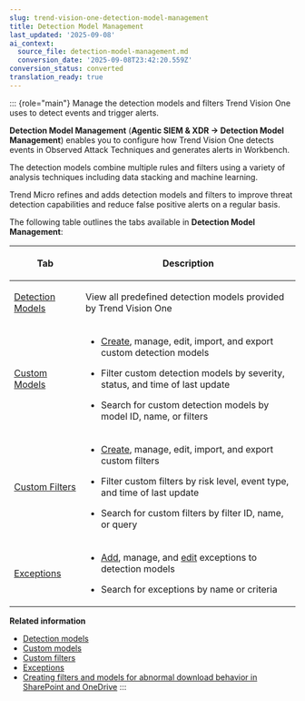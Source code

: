 ```yaml
---
slug: trend-vision-one-detection-model-management
title: Detection Model Management
last_updated: '2025-09-08'
ai_context:
  source_file: detection-model-management.md
  conversion_date: '2025-09-08T23:42:20.559Z'
conversion_status: converted
translation_ready: true
---
```


::: {role="main"}
Manage the detection models and filters Trend Vision One uses to detect events and trigger alerts.

**Detection Model Management** (**Agentic SIEM & XDR → Detection Model Management**) enables you to configure how Trend Vision One detects events in Observed Attack Techniques and generates alerts in Workbench.

The detection models combine multiple rules and filters using a variety of analysis techniques including data stacking and machine learning.

Trend Micro refines and adds detection models and filters to improve threat detection capabilities and reduce false positive alerts on a regular basis.

The following table outlines the tabs available in **Detection Model Management**:

<table>
<colgroup>
<col style="width: 25%" />
<col style="width: 75%" />
</colgroup>
<thead>
<tr>
<th><p>Tab</p></th>
<th><p>Description</p></th>
</tr>
</thead>
<tbody>
<tr>
<td><p><a href="trend-vision-one-detection-models">Detection Models</a></p></td>
<td><p>View all predefined detection models provided by Trend Vision One</p></td>
</tr>
<tr>
<td><p><a href="trend-vision-one-custom-models">Custom Models</a></p></td>
<td><ul>
<li><p><a href="trend-vision-one-configuring-custom-model">Create</a>, manage, edit, import, and export custom detection models</p></li>
<li><p>Filter custom detection models by severity, status, and time of last update</p></li>
<li><p>Search for custom detection models by model ID, name, or filters</p></li>
</ul></td>
</tr>
<tr>
<td><p><a href="trend-vision-one-custom-filters">Custom Filters</a></p></td>
<td><ul>
<li><p><a href="trend-vision-one-creating-custom-filter">Create</a>, manage, edit, import, and export custom filters</p></li>
<li><p>Filter custom filters by risk level, event type, and time of last update</p></li>
<li><p>Search for custom filters by filter ID, name, or query</p></li>
</ul></td>
</tr>
<tr>
<td><p><a href="trend-vision-one-exceptions">Exceptions</a></p></td>
<td><ul>
<li><p><a href="trend-vision-one-adding-custom-exception">Add</a>, manage, and <a href="trend-vision-one-editing-custom-exception">edit</a> exceptions to detection models</p></li>
<li><p>Search for exceptions by name or criteria</p></li>
</ul></td>
</tr>
</tbody>
</table>

**Related information**

- [Detection models](detection-models.md "Detection Models lists all the detection models that Trend Vision One provides.")
- [Custom models](custom-models.md "Trigger Workbench alerts based on user-defined event filters.")
- [Custom filters](custom-filters.md "Create, import, and manage filters to detect events in your environment.")
- [Exceptions](exceptions.mdx)
- [Creating filters and models for abnormal download behavior in SharePoint and OneDrive](models-filters-email-collab-data.md "Learn how to create and combine filters and models to detect abnormal SharePoint and OneDrive download behavior.")
:::
